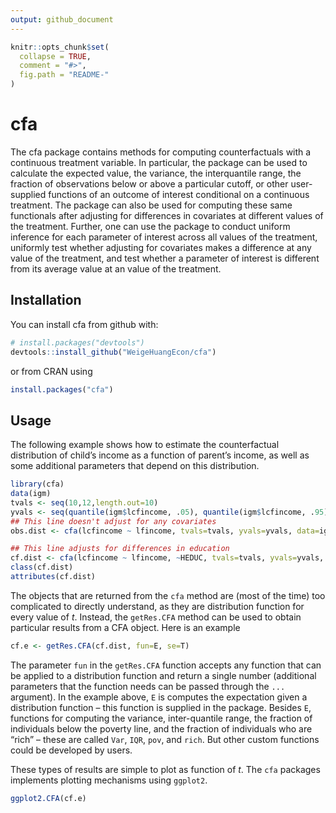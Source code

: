 ```yaml
---
output: github_document
---
```


<!-- README.md is generated from README.Rmd. Please edit that file -->

```r
knitr::opts_chunk$set(
  collapse = TRUE,
  comment = "#>",
  fig.path = "README-"
)
```

# cfa

The cfa package contains methods for computing counterfactuals with a continuous treatment variable.  In particular, the package can be used to calculate the expected value, the variance, the interquantile range, the fraction of observations below or above a particular cutoff, or other user-supplied functions of an outcome of interest conditional on a continuous treatment.  The package can also be used for computing these same functionals after adjusting for differences in covariates at different values of the treatment.  Further, one can use the package to conduct uniform inference for each parameter of interest across all values of the treatment, uniformly test whether adjusting for covariates makes a difference at any value of the treatment, and test whether a parameter of interest is different from its average value at an value of the treatment.

## Installation

You can install cfa from github with:

```r
# install.packages("devtools")
devtools::install_github("WeigeHuangEcon/cfa")
```
or from CRAN using
```r
install.packages("cfa")
```

## Usage

The following example shows how to estimate the counterfactual distribution of child's income as a function of parent's income, as well as some additional parameters that depend on this distribution.

```r
library(cfa)
data(igm)
tvals <- seq(10,12,length.out=10)
yvals <- seq(quantile(igm$lcfincome, .05), quantile(igm$lcfincome, .95), length.out=50)
## This line doesn't adjust for any covariates
obs.dist <- cfa(lcfincome ~ lfincome, tvals=tvals, yvals=yvals, data=igm, se=FALSE)

## This line adjusts for differences in education
cf.dist <- cfa(lcfincome ~ lfincome, ~HEDUC, tvals=tvals, yvals=yvals, data=igm, se=FALSE)
class(cf.dist)
attributes(cf.dist)
```

The objects that are returned from the `cfa` method are (most of the time) too complicated to directly understand, as they are distribution function for every value of $t$.  Instead, the `getRes.CFA` method can be used to obtain particular results from a CFA object.  Here is an example
```r
cf.e <- getRes.CFA(cf.dist, fun=E, se=T)
```

The parameter `fun` in the `getRes.CFA` function accepts any function that can be applied to a distribution function and return a single number (additional parameters that the function needs can be passed through the `...` argument).  In the example above, `E` is computes the expectation given a distribution function -- this function is supplied in the package.  Besides `E`, functions for computing the variance, inter-quantile range, the fraction of individuals below the poverty line, and the fraction of individuals who are "rich" -- these are called `Var`, `IQR`, `pov`, and `rich`.  But other custom functions could be developed by users.

These types of results are simple to plot as function of $t$.  The `cfa` packages implements plotting mechanisms using `ggplot2`.
```r
ggplot2.CFA(cf.e)
```

